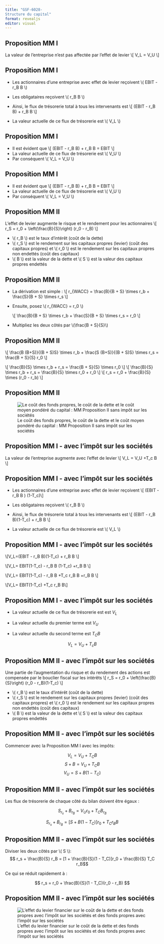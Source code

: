 ```yaml
---
title: "GSF-6028-
Structure du capital"
format: revealjs
editor: visual
---
```


## Proposition MM I

La valeur de l'entreprise n'est pas affectée par l'effet de levier \\\[ V_L = V_U \\\]

## Proposition MM I

-   Les actionnaires d'une entreprise avec effet de levier reçoivent \\( EBIT - r_B B \\)

-   Les obligataires reçoivent \\( r_B B \\)

-   Ainsi, le flux de trésorerie total à tous les intervenants est \\\[ (EBIT - r_B B) + r_B B \\\]

-   La valeur actuelle de ce flux de trésorerie est \\( V_L \\)

## Proposition MM I

-   Il est évident que \\\[ (EBIT - r_B B) + r_B B = EBIT \\\]
-   La valeur actuelle de ce flux de trésorerie est \\( V_U \\)
-   Par conséquent \\( V_L = V_U \\)

## Proposition MM I

-   Il est évident que \\\[ (EBIT - r_B B) + r_B B = EBIT \\\]
-   La valeur actuelle de ce flux de trésorerie est \\( V_U \\)
-   Par conséquent \\( V_L = V_U \\)

## Proposition MM II

L'effet de levier augmente le risque et le rendement pour les actionnaires \\\[ r_S = r_0 + \\left(\\frac{B}{S}\\right) (r_0 - r_B) \\\]

-   \\( r_B \\) est le taux d'intérêt (coût de la dette)
-   \\( r_S \\) est le rendement sur les capitaux propres (levier) (coût des capitaux propres) et \\( r_0 \\) est le rendement sur les capitaux propres non endettés (coût des capitaux)
-   \\( B \\) est la valeur de la dette et \\( S \\) est la valeur des capitaux propres endettés

## Proposition MM II

-   La dérivation est simple :
    \\\[ r\_{WACC} = \\frac{B}{B + S} \\times r_b + \\frac{S}{B + S} \\times r_s \\\]

-   Ensuite, posez \\( r\_{WACC} = r_0 \\)

    \\\[ \\frac{B}{B + S} \\times r_b + \\frac{S}{B + S} \\times r_s = r_0 \\\]

-   Multipliez les deux côtés par \\(\\frac{B + S}{S}\\)

## Proposition MM II

\\\[ \\frac{B (B+S)}{(B + S)S} \\times r_b + \\frac{S (B+S)}{(B + S)S} \\times r_s = \\frac{B + S}{S} r_0 \\\]

\\\[ \\frac{B}{S} \\times r_b + r_s = \\frac{B + S}{S} \\times r_0 \\\]
\\\[ \\frac{B}{S} \\times r_b + r_s = \\frac{B}{S} \\times r_0 + r_0 \\\]
\\\[ r_s = r_0 + \\frac{B}{S} \\times (r_0 - r_b) \\\]

## Proposition MM II

![Le coût des fonds propres, le coût de la dette et le coût moyen pondéré du capital : MM Proposition II sans impôt sur les sociétés](Capture d’écran, le 2024-03-17 à 17.33.23.png)

## Proposition MM I - avec l'impôt sur les sociétés

La valeur de l'entreprise augmente avec l'effet de levier \\\[ V_L = V_U +T_c B \\\]

## Proposition MM I - avec l'impôt sur les sociétés

-   Les actionnaires d'une entreprise avec effet de levier reçoivent \\\[ (EBIT - r_B B ) (1-T_c)\\\]

-   Les obligataires reçoivent \\( r_B B \\)

-   Ainsi, le flux de trésorerie total à tous les intervenants est \\\[ (EBIT - r_B B)(1-T_c) + r_B B \\\]

-   La valeur actuelle de ce flux de trésorerie est \\( V_L \\)

## Proposition MM I - avec l'impôt sur les sociétés

\\\[V_L=(EBIT - r_B B)(1-T_c) + r_B B \\\]

\\\[V_L= EBIT(1-T_c) - r_B B (1-T_c) +r_B B \\\]

\\\[V_L= EBIT(1-T_c) - r_B B +T_c r_B B +r_B B \\\]

\\\[V_L= EBIT(1-T_c) +T_c r_B B\\\]

## Proposition MM I - avec l'impôt sur les sociétés

-   La valeur actuelle de ce flux de trésorerie est est $V_L$

-   La valeur actuelle du premier terme est $V_U$

-   La valeur actuelle du second terme est $T_C B$

$$
V_L=V_U + T_c B
$$

## Proposition MM II - avec l'impôt sur les sociétés

Une partie de l'augmentation du risque et du rendement des actions est compensée par le bouclier fiscal sur les intérêts \\\[ r_S = r_0 + \\left(\\frac{B}{S}\\right) (r_0 - r_B)(1-T_c) \\\]

-   \\( r_B \\) est le taux d'intérêt (coût de la dette)
-   \\( r_S \\) est le rendement sur les capitaux propres (levier) (coût des capitaux propres) et \\( r_0 \\) est le rendement sur les capitaux propres non endettés (coût des capitaux)
-   \\( B \\) est la valeur de la dette et \\( S \\) est la valeur des capitaux propres endettés

## Proposition MM II - avec l'impôt sur les sociétés

Commencer avec la Proposition MM I avec les impôts:

$$
V_L = V_U + T_C B 
$$
$$
S + B = V_U + T_C B 
$$
$$
V_U = S + B(1 - T_C)
$$

## Proposition MM II - avec l'impôt sur les sociétés

Les flux de trésorerie de chaque côté du bilan doivent être égaux :

$$
S_{r_s} + B_{r_B} = V_U r_0 + T_C B_{r_B}
$$

$$
S_{r_s} + B_{r_B} = [S + B(1 - T_C)]r_0 + T_C r_B B
$$

## Proposition MM II - avec l'impôt sur les sociétés

Diviser les deux côtés par \\( S \\): $$
r_s + \frac{B}{S} r_B = [1 + \frac{B}{S}(1 - T_C)]r_0 + \frac{B}{S} T_C r_B$$

Ce qui se réduit rapidement à :

$$
r_s = r_0 + \frac{B}{S}(1 - T_C)(r_0 - r_B)
$$

## Proposition MM II - avec l'impôt sur les sociétés

![L'effet du levier financier sur le coût de la dette et des fonds propres avec l'impôt sur les sociétés et des fonds propres avec l'impôt sur les sociétés](Capture d’écran, le 2024-03-17 à 21.28.30.png)
